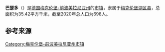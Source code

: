 {{noteTA|G1=德国地名|G2=Landkreis|G3=单位}}
{{Infobox settlement
| name = 巴瑟多
| native_name = {{lang|de|Basedow}}
| settlement_type = {{GER}}[[市镇_(德国)|市镇]]
| image_skyline = 
| image_caption = 
| image_flag = 
| image_seal = Wappen Basedow.svg
| image_map = Basedow in MBS.svg
| map_caption = 巴瑟多在梅克伦堡湖区县的位置
| pushpin_map = Germany
| pushpin_relief = Relief Map of Germany.svg
| pushpin_label_position = left
| pushpin_map_caption = 巴瑟多在德国的位置
| subdivision_type = 国家
| subdivision_name = {{GER}}
| subdivision_type1 = [[联邦州_(德国)|州]]
| subdivision_name1 = [[梅克伦堡-前波美拉尼亚州|梅克伦堡-前波美拉尼亚州]]
| subdivision_type2 = [[县_(德国)|县]]
| subdivision_name2 = [[梅克伦堡湖区县|梅克伦堡湖区县]]
| seat = Am Markt 1<br>17139 Malchin
| leader_party = [[无党籍|无党籍]]
| leader_title = [[市长|市长]]
| leader_name = Kurt Reinholz
| elevation_m = 24
| area_footnotes = 
| area_total_km2 = 35.42
| population_as_of = 2019年12月31日
| population_footnotes = 
| population_total = 698
| population_density_km2 = auto
| timezone = [[欧洲中部时间|CET]]
| utc_offset = +1
| timezone_DST = [[欧洲中部夏令时间|CEST]]
| utc_offset_DST = +2
| coordinates = {{coord|53|42|00|N|12|41|00|E|display=inline,title|region:DE_type:city}}
| postal_code_type = [[德国邮政编码列表|邮政编码]]
| postal_code = 17139
| registration_plate_type = [[德国车辆号牌|车辆号牌]]
| registration_plate = MSE, AT, DM, MC, MST, MÜR, NZ, RM, WRN
| blank_name = 分区
| blank_info = 8个地区
| website = 
| footnotes = 资料最后更新：{{date|2021-01-31|iso}}
}}

'''巴瑟多'''（{{lang-de|Basedow}}）是[[德国|德国]][[梅克伦堡-前波美拉尼亚州|梅克伦堡-前波美拉尼亚州]]的[[市镇_(德国)|市镇]]，隶属于[[梅克伦堡湖区县|梅克伦堡湖区县]]，总面积为35.42平方千米，截至2020年总人口为698人。

== 参考来源 ==
{{reflist}}

{{梅克伦堡湖区县行政区划}}
{{Authority control}}
[[Category:梅克伦堡-前波美拉尼亚州市镇|Category:梅克伦堡-前波美拉尼亚州市镇]]